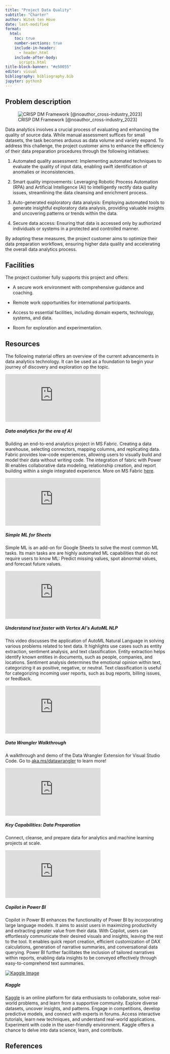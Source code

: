 ```yaml
---
title: "Project Data Quality"
subtitle: "Charter"
author: Witek ten Hove
date: last-modified
format:
  html:
    toc: true
    number-sections: true
    include-in-header:
      - header.html
    include-after-body:
      scripts.html
title-block-banner: "#e50055"
editor: visual
bibliography: bibliography.bib
jupyter: python3
---
```


## Problem description

![CRISP DM Framework [@noauthor_cross-industry_2023]](https://www.datascience-pm.com/wp-content/uploads/2021/02/CRISP-DM.png){#fig-crispdm .m-5 .w-75 onclick="toggleImageSize(\"fig-crispdm\")" title="Click to enlarge" style="cursor: zoom-in;"}

Data analytics involves a crucial process of evaluating and enhancing the quality of source data. While manual assessment suffices for small datasets, the task becomes arduous as data volume and variety expand. To address this challenge, the project customer aims to enhance the efficiency of their data preparation procedures through the following initiatives:

1.  Automated quality assessment: Implementing automated techniques to evaluate the quality of input data, enabling swift identification of anomalies or inconsistencies.

2.  Smart quality improvements: Leveraging Robotic Process Automation (RPA) and Artificial Intelligence (AI) to intelligently rectify data quality issues, streamlining the data cleansing and enrichment process.

3.  Auto-generated exploratory data analysis: Employing automated tools to generate insightful exploratory data analysis, providing valuable insights and uncovering patterns or trends within the data.

4.  Secure data access: Ensuring that data is accessed only by authorized individuals or systems in a protected and controlled manner.

By adopting these measures, the project customer aims to optimize their data preparation workflows, ensuring higher data quality and accelerating the overall data analytics process.

## Facilities

The project customer fully supports this project and offers:

-   A secure work environment with comprehensive guidance and coaching.

-   Remote work opportunities for international participants.

-   Access to essential facilities, including domain experts, technology, systems, and data.

-   Room for exploration and experimentation.

## Resources

The following material offers an overview of the current advancements in data analytics technology. It can be used as a foundation to begin your journey of discovery and exploration op the topic.

```{=html}
<div class="card m-5 w-75">
<div class="ratio ratio-16x9">
  <iframe src="https://www.youtube.com/embed/KswXd7tnJko" allowfullscreen frameborder=0></iframe>
</div>
  <div class="card-body">
    <h5 class="card-title">Data analytics for the era of AI</h5>
    <p class="card-text">Building an end-to-end analytics project in MS Fabric. Creating a data warehouse, selecting connectors, mapping columns, and replicating data. Fabric provides low-code experiences, allowing users to visually build and model their data without writing code. The integration of fabric with Power BI enables collaborative data modeling, relationship creation, and report building within a single integrated experience. More on MS Fabric <a href="https://www.microsoft.com/en-us/microsoft-fabric" target="_blank">here</a>.</p>
  </div>
</div>
```
```{=html}
<div class="card m-5 w-75">
<div class="ratio ratio-16x9">
  <iframe src="https://www.youtube.com/embed/GYCORMNr_IU" allowfullscreen frameborder=0></iframe>
</div>
  <div class="card-body">
    <h5 class="card-title">Simple ML for Sheets</h5>
    <p class="card-text">Simple ML is an add-on for Google Sheets to solve the most common ML tasks. Its main tasks are are highly automated ML capabilities that do not require users to know ML: Predict missing values, spot abnormal values, and forecast future values.</p>
  </div>
</div>
```
```{=html}
<div class="card m-5 w-75">
<div class="ratio ratio-16x9">
  <iframe src="https://www.youtube.com/embed/K7GPVZZiC6s" allowfullscreen frameborder=0></iframe>
</div>
  <div class="card-body">
    <h5 class="card-title">Understand text faster with Vertex AI's AutoML NLP</h5>
    <p class="card-text">This video discusses the application of AutoML Natural Language in solving various problems related to text data. It highlights use cases such as entity extraction, sentiment analysis, and text classification. Entity extraction helps identify known entities in documents, such as people, companies, and locations. Sentiment analysis determines the emotional opinion within text, categorizing it as positive, negative, or neutral. Text classification is useful for categorizing incoming user reports, such as bug reports, billing issues, or feedback.</p>
  </div>
</div>
```
```{=html}
<div class="card m-5 w-75">
<div class="ratio ratio-16x9">
  <iframe src="https://www.youtube.com/embed/KrzcV1c1W1U" allowfullscreen frameborder=0></iframe>
</div>
  <div class="card-body">
    <h5 class="card-title">Data Wrangler Walkthrough</h5>
    <p class="card-text">A walkthrough and demo of the Data Wrangler Extension for Visual Studio Code. Go to <a href="aka.ms/datawrangler" target="_blank">aka.ms/datawrangler</a> to learn more!</p>
  </div>
</div>
```
```{=html}
<div class="card m-5 w-75">
<div class="ratio ratio-16x9">
  <iframe src="https://www.youtube.com/embed/MxKNdVNyLJY" allowfullscreen frameborder=0></iframe>
</div>
  <div class="card-body">
    <h5 class="card-title">Key Capabilities: Data Preparation</h5>
    <p class="card-text">Connect, cleanse, and prepare data for analytics and machine learning projects at scale.</p>
  </div>
</div>
```
```{=html}
<div class="card m-5 w-75">
<div class="ratio ratio-16x9">
  <iframe src="https://www.youtube.com/embed/wr__6tM5U6I" allowfullscreen frameborder=0></iframe>
</div>
  <div class="card-body">
    <h5 class="card-title">Copilot in Power BI</h5>
    <p class="card-text">Copilot in Power BI enhances the functionality of Power BI by incorporating large language models. It aims to assist users in maximizing productivity and extracting greater value from their data. With Copilot, users can effortlessly communicate their desired visuals and insights, leaving the rest to the tool. It enables quick report creation, efficient customization of DAX calculations, generation of narrative summaries, and conversational data querying. Power BI further facilitates the inclusion of tailored narratives within reports, enabling data insights to be conveyed effectively through easy-to-comprehend text summaries.</p>
  </div>
</div>
```

```{=html}
<div class="card m-5 w-75">
<div class="ratio ratio-16x9">
  <a href="https://www.kaggle.com/" target="_blank"><img src="kaggle.gif" class="img-fluid rounded-start" alt="Kaggle Image"></a>
</div>
  <div class="card-body">
    <h5 class="card-title">Kaggle</h5>
    <p class="card-text"><a href="https://www.kaggle.com/" target="_blank">Kaggle</a> is an online platform for data enthusiasts to collaborate, solve real-world problems, and learn from a supportive community. Explore diverse datasets, uncover insights, and patterns. Engage in competitions, develop predictive models, and connect with experts in forums. Access interactive tutorials, learn new techniques, and understand real-world applications. Experiment with code in the user-friendly environment. Kaggle offers a chance to delve into data science, learn, and contribute.</p>
  </div>
</div>
```

## References

::: {#refs}
:::